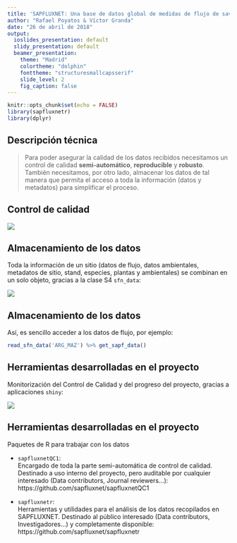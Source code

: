 ```yaml
---
title: 'SAPFLUXNET: Una base de datos global de medidas de flujo de savia'
author: "Rafael Poyatos & Víctor Granda"
date: "26 de abril de 2018"
output:
  ioslides_presentation: default
  slidy_presentation: default
  beamer_presentation:
    theme: "Madrid"
    colortheme: "dolphin"
    fonttheme: "structuresmallcapsserif"
    slide_level: 2
    fig_caption: false
---
```


```r
knitr::opts_chunk$set(echo = FALSE)
library(sapfluxnetr)
library(dplyr)
```

## Descripción técnica

> Para poder asegurar la calidad de los datos recibidos necesitamos un control
  de calidad **semi-automático**, **reproducible** y **robusto**. También
  necesitamos, por otro lado, almacenar los datos de tal manera que permita el
  acceso a toda la información (datos y metadatos) para simplificar el proceso.

## Control de calidad

![](qc_summary.svg)

## Almacenamiento de los datos

Toda la información de un sitio (datos de flujo, datos ambientales, metadatos
de sitio, stand, especies, plantas y ambientales) se combinan en un solo
objeto, gracias a la clase S4 `sfn_data`:

![](schematics.svg.png)

## Almacenamiento de los datos

Así, es sencillo acceder a los datos de flujo, por ejemplo:

```r
read_sfn_data('ARG_MAZ') %>% get_sapf_data()
```

## Herramientas desarrolladas en el proyecto

Monitorización del Control de Calidad y del progreso del proyecto, gracias
a aplicaciones `shiny`:

![](tools_shiny.png)

## Herramientas desarrolladas en el proyecto

Paquetes de R para trabajar con los datos

- `sapfluxnetQC1`:  
  Encargado de toda la parte semi-automática de control de
  calidad. Destinado a uso interno del proyecto, pero auditable por cualquier
  interesado (Data contributors, Journal reviewers...):  
  https://github.com/sapfluxnet/sapfluxnetQC1

- `sapfluxnetr`:  
  Herramientas y utilidades para el análisis de los datos
  recopilados en SAPFLUXNET. Destinado al público interesado (Data contributors,
  Investigadores...) y completamente disponible:  
  https://github.com/sapfluxnet/sapfluxnetr
